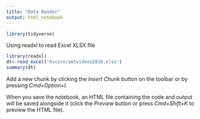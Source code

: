 ```yaml
---
title: "Data Reader"
output: html_notebook
---
```


```r
library(tidyverse)
```

Using readxl to read Excel XLSX file

```r
library(readxl)
dt<-read_excel('hscore/amtvideos2016.xlsx')
summary(dt)
```

Add a new chunk by clicking the *Insert Chunk* button on the toolbar or by pressing *Cmd+Option+I*.

When you save the notebook, an HTML file containing the code and output will be saved alongside it (click the *Preview* button or press *Cmd+Shift+K* to preview the HTML file).

